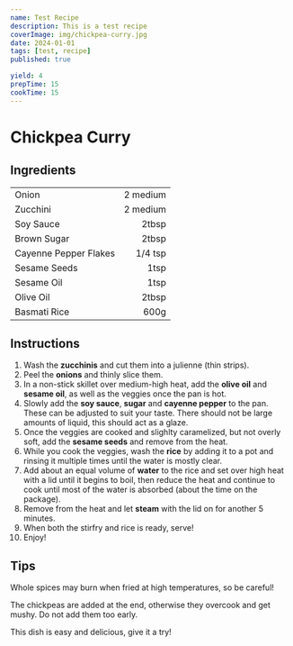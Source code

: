 ```yaml
---
name: Test Recipe
description: This is a test recipe
coverImage: img/chickpea-curry.jpg
date: 2024-01-01
tags: [test, recipe]
published: true

yield: 4
prepTime: 15
cookTime: 15
---
```


# Chickpea Curry

## Ingredients

|                       |           |
| ---                   | --:       |
| Onion                 | 2 medium  |
| Zucchini              | 2 medium  |
| Soy Sauce             | 2tbsp     |
| Brown Sugar           | 2tbsp     |
| Cayenne Pepper Flakes | 1/4 tsp   |
| Sesame Seeds          | 1tsp      |
| Sesame Oil            | 1tsp      |
| Olive Oil             | 2tbsp     |
| Basmati Rice          | 600g      |

## Instructions

1.  Wash the **zucchinis** and cut them into a julienne (thin strips).
2.  Peel the **onions** and thinly slice them.
3.  In a non-stick skillet over medium-high heat, add the **olive oil** and **sesame oil**, as well as the veggies once the pan is hot.
4.  Slowly add the **soy sauce**, **sugar** and **cayenne pepper** to the pan. These can be adjusted to suit your taste. There should not be large amounts of liquid, this should act as a glaze.
5.  Once the veggies are cooked and slighlty caramelized, but not overly soft, add the **sesame seeds** and remove from the heat.
6.  While you cook the veggies, wash the **rice** by adding it to a pot and rinsing it multiple times until the water is mostly clear.
7.  Add about an equal volume of **water** to the rice and set over high heat with a lid until it begins to boil, then reduce the heat and continue to cook until most of the water is absorbed (about the time on the package).
8.  Remove from the heat and let **steam** with the lid on for another 5 minutes.
9.  When both the stirfry and rice is ready, serve!
10.  Enjoy!

## Tips

Whole spices may burn when fried at high temperatures, so be careful!

The chickpeas are added at the end, otherwise they overcook and get mushy. Do not add them too early.

This dish is easy and delicious, give it a try!